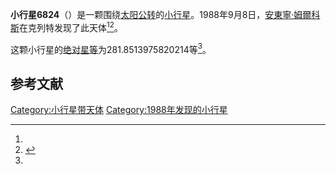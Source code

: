 {{Infobox planet
| bgcolour = #FFFFC0
| name = 6824 Mallory
| symbol = 
| image = 
| caption = 
| discovery = yes
| discovery_ref = 
| discoverer = [[安東寧·姆爾科斯|安東寧·姆爾科斯]]
| discovery_site = [[克列特|克列特]] 
| discovered = 1988年9月8日
| designations = yes
| mp_name = 
| named_after = 
| alt_names = 1988 RE2/ 1986 HZ / 1988 SR / 1993 OO10
| mp_category = [[主带小行星|主带小行星]]
| orbit_ref = <ref name="a">[http://ssd.jpl.nasa.gov/sbdb.cgi?sstr=6824 6824 Mallory] {{Wayback|url=http://ssd.jpl.nasa.gov/sbdb.cgi?sstr=6824 |date=20120409014701 }}，小行星數據庫瀏覽器（JPL Small-Body Database Browser）－[[美国国家航空航天局|美国国家航空航天局]]喷气推进实验室</ref>
| epoch = 2456400.5 (2013年4月18日更新)
| aphelion = {{convert|3.728476488390216|AU|km|3|abbr=on|lk=out}}
| perihelion = {{convert|2.511156720290964|AU|km|3|abbr=on}}
| semimajor = {{convert|3.11981660434059|AU|km|3|abbr=on}}
| eccentricity = 0.195094764
| period = 2012.760146 [[日|日]]<br />5.51[[儒略年|儒略年]]
| avg_speed = 
| inclination = 2.000581437376413
| asc_node = 117.9822131126531
| mean_anomaly = 
| arg_peri = 281.8513975820214
| satellites = 
| physical_characteristics = yes
| dimensions = 
| mass = 
| density = 
| surface_grav = 
| escape_velocity = 
| sidereal_day = 
| axial_tilt = 
| pole_ecliptic_lat = 
| pole_ecliptic_lon = 
| albedo = 
| temperatures= 
| temp_name1 = 
| mean_temp_1 = 
| max_temp_1 = 
| temp_name2 = 
| max_temp_2 = 
| spectral_type = 
| abs_magnitude = 281.8513975820214
}}

'''小行星6824'''（{{lang-en|6824 Mallory}}）是一颗围绕[[太阳|太阳]][[公转|公转]]的[[小行星|小行星]]。1988年9月8日，[[安東寧·姆爾科斯|安東寧·姆爾科斯]]在克列特发现了此天体<ref name="a" /><ref>{{cite news|title=小行星列表|url=http://cfa-www.harvard.edu/iau/lists/NumberedMPs.txt|accessdate=2013-07-08|newspaper=哈佛大学|archive-date=2008-05-17|archive-url=https://web.archive.org/web/20080517010638/http://cfa-www.harvard.edu/iau/lists/NumberedMPs.txt|dead-url=no}}</ref>。

这颗小行星的[[绝对星等|绝对星等]]为281.8513975820214等<ref name="a" />。

==参考文献==
{{reflist}}
{{Minor Planet Number|[[小行星6823|小行星6823]]|[[小行星6825|小行星6825]]}}

{{小天体}}

[[Category:小行星带天体|Category:小行星带天体]]
[[Category:1988年发现的小行星|Category:1988年发现的小行星]]

{{asteroid-stub}}